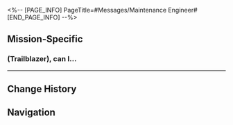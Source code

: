 <%-- [PAGE_INFO]
PageTitle=#Messages/Maintenance Engineer#
[END_PAGE_INFO] --%>
{{Messages Infobox
|id        = 59
|image     = NPC Maintenance Engineer Icon.png
|type      = NPC
|sender    = Maintenance Engineer
|signature = 
|faction   = Herta Space Station
}}

==Mission-Specific==
==={{MC|f=Sister|m=Brother}} (Trailblazer), can I...===
{{Messages
|start_condition = 
|text =
:'''Maintenance Engineer:''' {{MC|f=Sister|m=Brother}} (Trailblazer), can I ask you something?
:'''Maintenance Engineer:''' Lots of little robots have recently disconnected from the terminal. My checks say they were manually turned off
:'''Maintenance Engineer:''' The Security Department tells me you went past that area. Did you see anyone suspicious?
:{Choice} I confess! I did it!
::'''(Trailblazer):''' Um... I'll admit I did it. They were on standby, so I just tapped them a few times...
::'''Maintenance Engineer:''' ...
::'''Maintenance Engineer:''' Alright, don't do it again. I'll ignore it this time
:{Choice} I don't know either
::'''(Trailblazer):''' Um... I don't know. I just passed by and wasn't really looking
::'''Maintenance Engineer:''' Ahh, okay, I'll go check again. Thanks
}}
----

==Change History==
{{Change History|1.0}}

==Navigation==
{{Messages Navbox}}